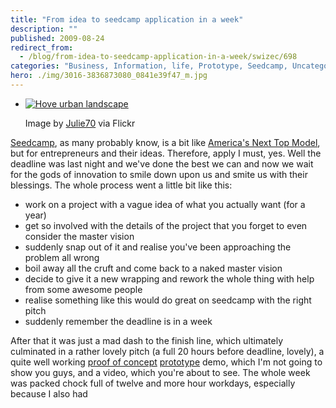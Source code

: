 ```yaml
---
title: "From idea to seedcamp application in a week"
description: ""
published: 2009-08-24
redirect_from:
  - /blog/from-idea-to-seedcamp-application-in-a-week/swizec/698
categories: "Business, Information, life, Prototype, Seedcamp, Uncategorized"
hero: ./img/3016-3836873080_0841e39f47_m.jpg
---
```


- [![Hove urban landscape](./img/3016-3836873080_0841e39f47_m.jpg "Hove urban landscape")](http://www.flickr.com/photos/32323502@N00/3836873080/)

  Image by [Julie70](http://www.flickr.com/photos/32323502@N00/3836873080/) via Flickr

[Seedcamp](http://www.seedcamp.com "Seedcamp"), as many probably know, is a bit like [America's Next Top Model](http://en.wikipedia.org/wiki/America%27s_Next_Top_Model "America's Next Top Model"), but for entrepreneurs and their ideas. Therefore, apply I must, yes. Well the deadline was last night and we've done the best we can and now we wait for the gods of innovation to smile down upon us and smite us with their blessings. The whole process went a little bit like this:

- work on a project with a vague idea of what you actually want (for a year)
- get so involved with the details of the project that you forget to even consider the master vision
- suddenly snap out of it and realise you've been approaching the problem all wrong
- boil away all the cruft and come back to a naked master vision
- decide to give it a new wrapping and rework the whole thing with help from some awesome people
- realise something like this would do great on seedcamp with the right pitch
- suddenly remember the deadline is in a week

After that it was just a mad dash to the finish line, which ultimately culminated in a rather lovely pitch (a full 20 hours before deadline, lovely), a quite well working [proof of concept](http://en.wikipedia.org/wiki/Proof_of_concept "Proof of concept") [prototype](http://en.wikipedia.org/wiki/Prototype "Prototype") demo, which I'm not going to show you guys, and a video, which you're about to see. The whole week was packed chock full of twelve and more hour workdays, especially because I also had
